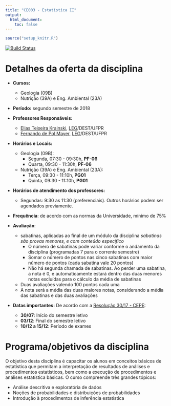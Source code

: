```yaml
---
title: "CE003 - Estatística II"
output:
  html_document:
    toc: false
---
```


```r
source("setup_knitr.R")
```

[![Build Status](https://travis-ci.org/leg-ufpr/ce003.svg?branch=master)](https://travis-ci.org/leg-ufpr/ce003)


# Detalhes da oferta da disciplina

- **Cursos:**

   - Geologia (09B)
   - Nutrição (39A) e Eng. Ambiental (23A)

- **Período:** segundo semestre de 2018

- **Professores Responsáveis:**

   - [Elias Teixeira Krainski][], [LEG][]/DEST/UFPR
   - [Fernando de Pol Mayer][], [LEG][]/DEST/UFPR

- **Horários e Locais:**

   - Geologia (09B):
      - Segunda, 07:30 - 09:30h, **PF-06**
      - Quarta, 09:30 - 11:30h, **PF-06**
   - Nutrição (39A) e Eng. Ambiental (23A):
      - Terça, 09:30 - 11:10h, **PG01**
      - Quinta, 09:30 - 11:10h, **PG01**

- **Horários de atendimento dos professores:**
    - Segundas: 9:30 as 11:30 (preferenciais). Outros horários
      podem ser agendados previamente.

- **Frequência**: de acordo com as normas da Universidade, mínimo de 75%

- **Avaliação**: 
    - sabatinas, aplicadas ao final de um módulo da disciplina
   _sabatinas são provas menores, e com conteúdo específico_
       - O número de sabatinas pode variar conforme o
  andamento da disciplina (programadas 7 para o corrente semestre)
       - Somar o número de pontos nas cinco sabatinas com maior 
  número de pontos (cada sabatina vale 20 pontos)
       - Não há segunda chamada de sabatinas. Ao perder uma sabatina, 
  a nota é 0, e automaticamente estará dentro das duas menores notas 
  excluídas para o cálculo da média de sabatinas
    - Duas avaliações valendo 100 pontos cada uma
    - A nota será a média das duas maiores notas, considerando a média 
  das sabatinas e das duas avaliações
- **Datas importantes:** De acordo com a [Resolução 30/17 - CEPE][]:
    - **30/07**: Início do semestre letivo
    - **03/12**: Final do semestre letivo
    - **10/12 a 15/12**: Período de exames

# Programa/objetivos da disciplina

O objetivo desta disciplina é capacitar os alunos em conceitos básicos
de estatística que permitam a interpretação de resultados de análises e
procedimentos estatísticos, bem como a execução de procedimentos e
análises estatística básicas. O curso compreende três grandes tópicos:

- Análise descritiva e exploratória de dados
- Noções de probabilidades e distribuições de probabilidades
- Introdução à procedimentos de inferência estatística

<!-- links -->

[Elias Teixeira Krainski]: http://www.leg.ufpr.br/~elias/
[Fernando de Pol Mayer]: http://leg.ufpr.br/~fernandomayer
[LEG]: http://www.leg.ufpr.br
[Resolução 30/17 - CEPE]: http://www.est.ufpr.br/calendario/cepe3017.pdf
